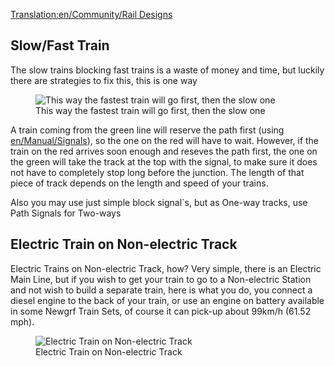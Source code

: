 [[Translation:en/Community/Rail Designs]]
{{en/Manual/Navigation}}
==Slow/Fast Train==
The slow trains blocking fast trains is a waste of money and time, but luckily there are strategies to fix this, this is one way

[[File:en/Community/Rail design1.png|center|frame|This way the fastest train will go first, then the slow one]]

A train coming from the green line will reserve the path first (using [[en/Manual/Signals]]), so the one on the red will have to wait. However, if the train on the red arrives soon enough and reseves the path first, the one on the green will take the track at the top with the signal, to make sure it does not have to completely stop long before the junction. The length of that piece of track depends on the length and speed of your trains.

Also you may use just simple block signal`s, but as One-way tracks, use Path Signals for Two-ways

==Electric Train on Non-electric Track==

Electric Trains on Non-electric Track, how? Very simple, there is an Electric Main Line, but if you wish to get your train to go to a Non-electric Station and not wish to build a separate train, here is what you do, you connect a diesel engine to the back of your train, or use an engine on battery available in some Newgrf Train Sets, of course it can pick-up about 99km/h (61.52 mph).

[[File:en/Community/Snapshot7.png|thumb|center|Electric Train on Non-electric Track]]